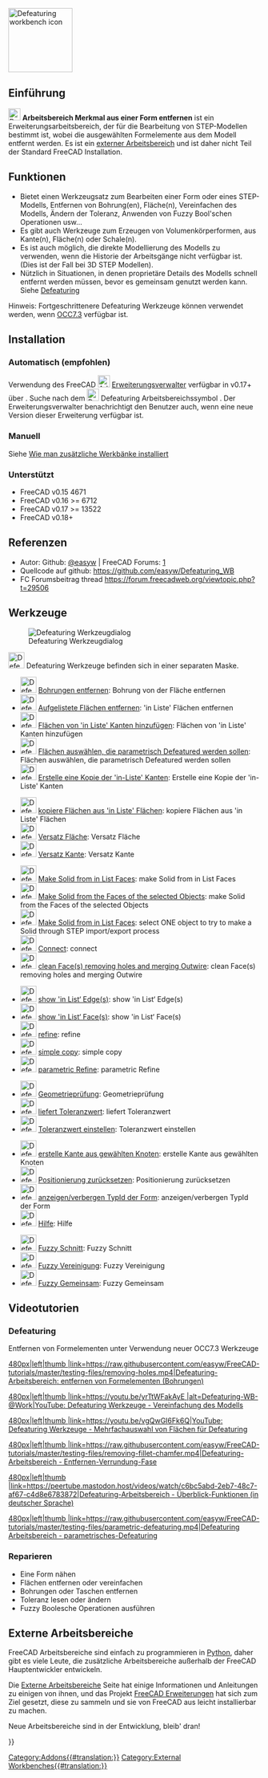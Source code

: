 <languages/>
[[Image:Defeaturing_workbench_icon.svg|thumb|128px|Defeaturing workbench icon]]

<span id="Introduction"></span>
==Einführung==

{{TOCright}}

[[File:Defeaturing_workbench_icon.svg|24px]] '''Arbeitsbereich Merkmal aus einer Form entfernen''' ist ein Erweiterungsarbeitsbereich, der für die Bearbeitung von STEP-Modellen bestimmt ist, wobei die ausgewählten Formelemente aus dem Modell entfernt werden. Es ist ein [[External_workbenches/de|externer Arbeitsbereich]] und ist daher nicht Teil der Standard FreeCAD Installation.  

<span id="Features"></span>
==Funktionen==

* Bietet einen Werkzeugsatz zum Bearbeiten einer Form oder eines STEP-Modells, Entfernen von Bohrung(en), Fläche(n), Vereinfachen des Modells, Ändern der Toleranz, Anwenden von Fuzzy Bool'schen Operationen usw...
* Es gibt auch Werkzeuge zum Erzeugen von Volumenkörperformen, aus Kante(n), Fläche(n) oder Schale(n). 
* Es ist auch möglich, die direkte Modellierung des Modells zu verwenden, wenn die Historie der Arbeitsgänge nicht verfügbar ist. (Dies ist der Fall bei 3D STEP Modellen).
* Nützlich in Situationen, in denen proprietäre Details des Modells schnell entfernt werden müssen, bevor es gemeinsam genutzt werden kann. Siehe [[Defeaturing/de|Defeaturing]]

Hinweis: Fortgeschrittenere Defeaturing Werkzeuge können verwendet werden, wenn [[OpenCASCADE|OCC7.3]] verfügbar ist.

==Installation==

<span id="Automatic_(recommended)"></span>
===Automatisch (empfohlen) ===

Verwendung des FreeCAD [[Image:AddonManager.svg|24px]] [[Std AddonMgr/de|Erweiterungsverwalter]] verfügbar in v0.17+ über {{MenuCommand|Werkzeuge → Erweiterungsverwalter}}. Suche nach dem [[File:Defeaturing_workbench_icon.svg|24px]] Defeaturing Arbeitsbereichssymbol . Der Erweiterungsverwalter benachrichtigt den Benutzer auch, wenn eine neue Version dieser Erweiterung verfügbar ist.

<span id="Manually"></span>
=== Manuell ===

Siehe [[How to install additional workbenches/de|Wie man zusätzliche Werkbänke installiert]]

<span id="Supports"></span>
=== Unterstützt ===

* FreeCAD v0.15 4671  
* FreeCAD v0.16 >= 6712  
* FreeCAD v0.17 >= 13522
* FreeCAD v0.18+

<span id="References"></span>
== Referenzen ==

* Autor: Github: [https://github.com/easyw @easyw] | FreeCAD Forums: [https://forum.freecadweb.org/viewtopic.php?f=9&t=29506]
* Quellcode auf github: https://github.com/easyw/Defeaturing_WB
* FC Forumsbeitrag thread https://forum.freecadweb.org/viewtopic.php?t=29506

<span id="Tools"></span>
==Werkzeuge==

[[File:Defeaturing_WB.png|right|Defeaturing Werkzeugdialog]]

[[Image:Defeaturing_Tools.svg|32px]] Defeaturing Werkzeuge befinden sich in einer separaten Maske.

* [[Image:DefeatWB_Tools_rmv_hole.png|32px]] [[DefeatWB_Tools_rmv_hole/de|Bohrungen entfernen]]: Bohrung von der Fläche entfernen
* [[Image:DefeatWB_Tools_rmv_listed_Faces.png|32px]] [[DefeatWB_Tools_rmv_listed_Faces/de|Aufgelistete Flächen entfernen]]: 'in Liste' Flächen entfernen
* [[Image:DefeatWB_Tools_add_Faces_listed_Edges.png|32px]] [[DefeatWB_Tools_add_Faces_listed_Edges/de|Flächen von 'in Liste' Kanten hinzufügen]]: Flächen von 'in Liste' Kanten hinzufügen
* [[Image:DefeatWB_Tools_select_Faces_Param_Defeat.png|32px]] [[DefeatWB_Tools_select_Faces_Param_Defeat/de|Flächen auswählen, die parametrisch Defeatured werden sollen]]: Flächen auswählen, die parametrisch Defeatured werden sollen
* [[Image:DefeatWB_Tools_create_copy_listed_edges.png|32px]] [[DefeatWB_Tools_create_copy_listed_edges/de|Erstelle eine Kopie der 'in-Liste' Kanten]]: Erstelle eine Kopie der 'in-Liste' Kanten 


* [[Image:DefeatWB_Tools_copy_Faces_listed_faces.png|32px]] [[DefeatWB_Tools_copy_Faces_listed_faces/de|kopiere Flächen aus 'in Liste' Flächen]]: kopiere Flächen aus 'in Liste' Flächen
* [[Image:DefeatWB_Tools_offset face.png|32px]] [[DefeatWB_Tools_offset face/de| Versatz Fläche]]: Versatz Fläche 
* [[Image:DefeatWB_Tools_offset edge.png|32px]] [[DefeatWB_Tools_offset edge/de|Versatz Kante]]: Versatz Kante 


* [[Image:DefeatWB_Tools_make_solid_listed_faces.png|32px]] [[DefeatWB_Tools_make_solid_listed_faces|Make Solid from in List Faces]]: make Solid from in List Faces
* [[Image:DefeatWB_Tools_make_solid_faces_selected_objects.png|32px]] [[DefeatWB_Tools_make_solid_faces_selected_objects|Make Solid from the Faces of the selected Objects]]: make Solid from the Faces of the selected Objects
* [[Image:DefeatWB_Tools_select_one_object_2_make_solid_step_proc.png|32px]] [[DefeatWB_Tools_select_one_object_2_make_solid_step_proc|Make Solid from in List Faces]]: select ONE object to try to make a Solid through STEP import/export process
* [[Image:DefeatWB_Tools_Connect.png|32px]] [[DefeatWB_Tools_Connect|Connect]]: connect
* [[Image:DefeatWB_Tools_clean_face_rmv_holes.png|32px]] [[DefeatWB_Tools_clean_face_rmv_holes|clean Face(s) removing holes and merging Outwire]]: clean Face(s) removing holes and merging Outwire


* [[Image:DefeatWB_Tools_show_listed_edges.png|32px]] [[DefeatWB_Tools_show_listed_edges|show 'in List‘ Edge(s)]]: show 'in List‘ Edge(s)
* [[Image:DefeatWB_Tools_show_listed_faces.png|32px]] [[DefeatWB_Tools_show_listed_faces|show 'in List‘ Face(s)]]: show 'in List‘ Face(s)
* [[Image:DefeatWB_Tools_refine.png|32px]] [[DefeatWB_Tools_refine|refine]]: refine
* [[Image:DefeatWB_Tools_simple_copy.png|32px]] [[DefeatWB_Tools_simple_copy|simple copy]]: simple copy
* [[Image:DefeatWB_Tools_parametric_refine.png|32px]] [[DefeatWB_Tools_parametric_refine|parametric Refine]]: parametric Refine


* [[Image:DefeatWB_Tools_geometry_check.png|32px]] [[DefeatWB_Tools_geometry_check/de|Geometrieprüfung]]: Geometrieprüfung
* [[Image:DefeatWB_Tools_get_Tolerance_value.png|32px]] [[DefeatWB_Tools_get_Tolerance_value/de|liefert Toleranzwert]]: liefert Toleranzwert
* [[Image:DefeatWB_Tools_set_Tolerance_value.png|32px]] [[DefeatWB_Tools_set_Tolerance_value/de|Toleranzwert einstellen]]: Toleranzwert einstellen


* [[Image:DefeatWB_Tools_make_edges_selected_vertexes.png|32px]] [[DefeatWB_Tools_make_edges_selected_vertexes/de|erstelle Kante aus gewählten Knoten]]: erstelle Kante aus gewählten Knoten
* [[Image:DefeatWB_Tools_reset_placement.png|32px]] [[DefeatWB_Tools_reset_placement/de|Positionierung zurücksetzen]]: Positionierung zurücksetzen
* [[Image:DefeatWB_Tools_show_hide_typeId_shape.png|32px]] [[DefeatWB_Tools_show_hide_typeId_shape/de|anzeigen/verbergen TypId der Form]]: anzeigen/verbergen TypId der Form
* [[Image:DefeatWB_Tools_help.png|32px]] [[DefeatWB_Tools_help/de|Hilfe]]: Hilfe


* [[Image:DefeatWB_Tools_Fuzzy_Cut.png|32px]] [[DefeatWB_Tools_Fuzzy_Cut/de|Fuzzy Schnitt]]: Fuzzy Schnitt
* [[Image:DefeatWB_Tools_Fuzzy_Union.png|32px]] [[DefeatWB_Tools_Fuzzy_Union/de|Fuzzy Vereinigung]]: Fuzzy Vereinigung
* [[Image:DefeatWB_Tools_Fuzzy_Common.png|32px]] [[DefeatWB_Tools_Fuzzy_Common/de|Fuzzy Gemeinsam]]: Fuzzy Gemeinsam

<span id="Video_Tutorials"></span>
== Videotutorien ==

=== Defeaturing ===
Entfernen von Formelementen unter Verwendung neuer OCC7.3 Werkzeuge

[[Image:Defeaturing-WB-@Work_v3.png|480px|left|thumb |link=https://raw.githubusercontent.com/easyw/FreeCAD-tutorials/master/testing-files/removing-holes.mp4|Defeaturing-Arbeitsbereich: entfernen von Formelementen (Bohrungen)]]

[[Image:Defeaturing-WB-@Work_v1.png|480px|left|thumb |link=https://youtu.be/yrTtWFakAyE |alt=Defeaturing-WB-@Work|YouTube: Defeaturing Werkzeuge - Vereinfachung des Modells]]

[[Image:Defeaturing-WB-@Work_v2.png|480px|left|thumb |link=https://youtu.be/vgQwGI6Fk6Q|YouTube: Defeaturing Werkzeuge - Mehrfachauswahl von Flächen für Defeaturing]]

[[Image:Defeaturing-WB-@Work_v4.png|480px|left|thumb |link=https://raw.githubusercontent.com/easyw/FreeCAD-tutorials/master/testing-files/removing-fillet-chamfer.mp4|Defeaturing-Arbeitsbereich - Entfernen-Verrundung-Fase]]

[[Image:Defeaturing-WB-@Work_v5.png|480px|left|thumb |link=https://peertube.mastodon.host/videos/watch/c6bc5abd-2eb7-48c7-af67-c4d8e6783872|Defeaturing-Arbeitsbereich - Überblick-Funktionen (in deutscher Sprache)]]

[[Image:Defeaturing-WB-@Work_v6.png|480px|left|thumb |link=https://raw.githubusercontent.com/easyw/FreeCAD-tutorials/master/testing-files/parametric-defeaturing.mp4|Defeaturing Arbeitsbereich - parametrisches-Defeaturing]]
{{clear}}

=== Reparieren ===
* Eine Form nähen 
* Flächen entfernen oder vereinfachen
* Bohrungen oder Taschen entfernen
* Toleranz lesen oder ändern
* Fuzzy Boolesche Operationen ausführen

<span id="External_workbenches"></span>
== Externe Arbeitsbereiche ==

FreeCAD Arbeitsbereiche sind einfach zu programmieren in [[Python/de|Python]], daher gibt es viele Leute, die zusätzliche Arbeitsbereiche außerhalb der FreeCAD Hauptentwickler entwickeln.

Die [[External workbenches/de|Externe Arbeitsbereiche]] Seite hat einige Informationen und Anleitungen zu einigen von ihnen, und das Projekt [https://github.com/FreeCAD/FreeCAD-addons FreeCAD Erweiterungen] hat sich zum Ziel gesetzt, diese zu sammeln und sie von FreeCAD aus leicht installierbar zu machen.

Neue Arbeitsbereiche sind in der Entwicklung, bleib' dran!

{{Userdocnavi{{#translation:}}}}
[[Category:Addons{{#translation:}}]]
[[Category:External Workbenches{{#translation:}}]]
{{clear}}